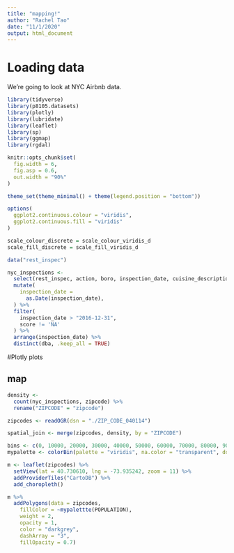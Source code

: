 ```yaml
---
title: "mapping!"
author: "Rachel Tao"
date: "11/1/2020"
output: html_document
---
```

# Loading data

We're going to look at NYC Airbnb data.

```r
library(tidyverse)
library(p8105.datasets)
library(plotly)
library(lubridate)
library(leaflet)
library(sp)
library(ggmap)
library(rgdal)

knitr::opts_chunk$set(
  fig.width = 6,
  fig.asp = 0.6,
  out.width = "90%"
)

theme_set(theme_minimal() + theme(legend.position = "bottom"))

options(
  ggplot2.continuous.colour = "viridis",
  ggplot2.continuous.fill = "viridis"
)

scale_colour_discrete = scale_colour_viridis_d
scale_fill_discrete = scale_fill_viridis_d

```


```r
data("rest_inspec")

nyc_inspections <- 
  select(rest_inspec, action, boro, inspection_date, cuisine_description, dba, score, street, violation_description, zipcode, grade) %>% 
  mutate(
    inspection_date =
      as.Date(inspection_date),
  ) %>% 
  filter(
    inspection_date > "2016-12-31",
    score != 'NA'
  ) %>% 
  arrange(inspection_date) %>% 
  distinct(dba, .keep_all = TRUE)

```


#Plotly plots

## map

```r

density <- 
  count(nyc_inspections, zipcode) %>% 
  rename("ZIPCODE" = "zipcode")

zipcodes <- readOGR(dsn = "./ZIP_CODE_040114")

spatial_join <- merge(zipcodes, density, by = "ZIPCODE")

bins <- c(0, 10000, 20000, 30000, 40000, 50000, 60000, 70000, 80000, 90000, Inf)
mypalette <- colorBin(palette = "viridis", na.color = "transparent", domain = zipcodes$POPULATION)

m <- leaflet(zipcodes) %>% 
  setView(lat = 40.730610, lng = -73.935242, zoom = 11) %>% 
  addProviderTiles("CartoDB") %>% 
  add_choropleth()

m %>% 
  addPolygons(data = zipcodes,
    fillColor = ~mypalettte(POPULATION), 
    weight = 2, 
    opacity = 1, 
    color = "darkgrey",
    dashArray = "3",
    fillOpacity = 0.7)

```
